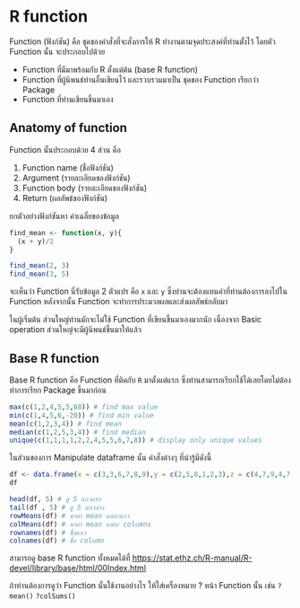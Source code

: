 # **R function**

Function (ฟังก์ชัน) คือ ชุดของคำสั่งที่จะสั่งการให้ R ทำงานตามจุดประสงค์ที่ท่านตั้งไว้ โดยตัว Function นั้น จะประกอบไปด้วย

-   Function ที่มีมาพร้อมกับ R ตั้งแต่ต้น (base R function)
-   Function ที่ผู้นิพนธ์ท่านอื่นเขียนไว้ และรวบรวมมาเป็น ชุดของ Function เรียกว่า Package
-   Function ที่ท่านเขียนขึ้นมาเอง

## Anatomy of function

Function นั้นประกอบด้วย 4 ส่วน คือ

1.  Function name (ชื่อฟังก์ชัน)
2.  Argument (รายละเอียดของฟังก์ชัน)
3.  Function body (รายละเอียดของฟังก์ชัน)
4.  Return (ผลลัพธ์ของฟังก์ชัน)

ยกตัวอย่างฟังก์ชันหา ค่าเฉลี่ยของข้อมูล

```r
find_mean <- function(x, y){
  (x + y)/2
}

find_mean(2, 3)
find_mean(3, 5)
```

จะเห็นว่า Function นี่รับข้อมูล 2 ตัวแปร คือ `x` และ `y` ซึ่งท่านจะต้องแทนค่าที่ท่านต้องการลงไปใน Function หลังจากนั้น Function จะทำการประมวลผลและส่งผลลัพธ์กลับมา

ในผู้เริ่มต้น ส่วนใหญ่ท่านมักจะไม่ใช้ Function ที่เขียนขึ้นมาเองมากนัก เนื่องจาก Basic operation ส่วนใหญ่จะมีผู้นิพนธ์ขึ้นมาให้แล้ว

## Base R function

Base R function คือ Function ที่ติดกับ `R` มาตั้งแต่แรก ซึ่งท่านสามารถเรียกใช้ได้เลยโดยไม่ต้องทำการเรียก Package ขึ้นมาก่อน

```r
max(c(1,2,4,5,5,68)) # find max value
min(c(1,4,5,6,-20)) # find min value
mean(c(1,2,3,4)) # find mean
median(c(1,2,5,3,4)) # find median
unique(c(1,1,1,1,2,2,4,5,5,6,7,8)) # display only unique values
```

ในส่วนของการ Manipulate dataframe นั้น คำสั่งต่างๆ ที่น่ารู้มีดังนี้

```r
df <- data.frame(x = c(3,3,6,7,8,9),y = c(2,5,8,1,2,3),z = c(4,7,9,4,7,8))
df

head(df, 5) # ดู 5 แถวแรก
tail(df , 5) # ดู 5 แถวล่าง
rowMeans(df) # หาค่า mean แต่ละแถว
colMeans(df) # หาค่า mean แต่ละ columns
rownames(df) # ชื่อแถว
colnames(df) # ชื่อ column
```

สามารถดู base R function ทั้งหมดได้ที่ <https://stat.ethz.ch/R-manual/R-devel/library/base/html/00Index.html>

ถ้าท่านต้องการดูว่า Function นั้นใช้งานอย่างไร ให้ใส่เครื่องหมาย ? หน้า Function นั้น เช่น `?mean()` `?colSums()`
